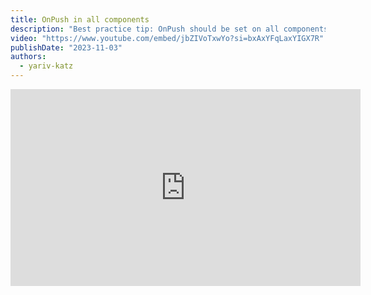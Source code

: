 ```yaml
---
title: OnPush in all components
description: "Best practice tip: OnPush should be set on all components"
video: "https://www.youtube.com/embed/jbZIVoTxwYo?si=bxAxYFqLaxYIGX7R"
publishDate: "2023-11-03"
authors:
  - yariv-katz
---
```


<div class="not-content flex">
	<iframe
		className="mx-auto mb-10"
		width="560"
		height="315"
		src="https://www.youtube.com/embed/jbZIVoTxwYo?si=bxAxYFqLaxYIGX7R"
		title="YouTube video player"
		frameBorder="0"
		allow="accelerometer; autoplay; clipboard-write; encrypted-media; gyroscope; picture-in-picture; web-share"
		allowFullScreen
	/>
</div>



If the user enters your site, and the site is sluggish and slow, the user will probably leave. We need to strive to make our web application as fast as possible. One way to speed you angular application is by using the `OnPush` change detection strategy on all components.  
This best practice tip will force you to make all your components `OnPush`.

<div class="[&>h3]:step steps mb-12 ml-4 border-l pl-8 [counter-reset:step]">

### Generate a new angular application

```bash
npx @angular/cli@latest new all-onpush --minimal --style css --routing false
```

### Angular cli is set to OnPush

Problem: if you generate a component with Angular cli, it will not be set to `OnPush`.  
Make sure every new component that is generated with the angular cli is set to `OnPush`.

```json title="angular.json"
...
"@schematics/angular:component": {
	...
	"changeDetection": "OnPush"
},
...
```

### Add Lint

Problem: if you remove the `OnPush` manually, or create a component without Angular cli, you might forget to set the `OnPush` change detection strategy. Lint can help you get a lint error on every component that is not set to `OnPush`.  
Currently the `app.component.ts` is not set to `OnPush`, so let's install eslint to help us catch those problems.

```bash
npx ng lint
```

will install lint and running the same command again will show you the lint error.
currently we have no lint errors, let's make lint error when we are not using `OnPush`.

### Lint rule: @angular-eslint/prefer-on-push-component-change-detection

We need to tell `ESLint` to watch for components that do not use `OnPush` and give us a lint error.

```json title=".eslintrc.json
"rules": {
	"@angular-eslint/prefer-on-push-component-change-detection": [
		"error"
	],
	...
}
```

If you try and run lint again:

```bash
npx ng lint
```

you will see an error on the `app.component.ts` not using `OnPush`

### Make sure your ci is running lint

Configure your CI to run lint, so you will not be able to merge code that is not using `OnPush`.  
In this example on every PR github actions will run `ng lint`.

```yaml title=".github/workflows/lint.yml"
name: Lint

on:
  push:
    branches: [main]
  pull_request:
    branches: [main]

jobs:
  build:
    runs-on: ubuntu-latest
    steps:
      - uses: actions/checkout@v4
      - name: Lint
        uses: actions/setup-node@v3
        with:
          node-version: 18
      - run: npm ci
      - run: npx ng lint
```

</div>

There is a significant performance boost when using `OnPush` change detection strategy, let's change all our components to use `OnPush`, and also enforce it with lint.
